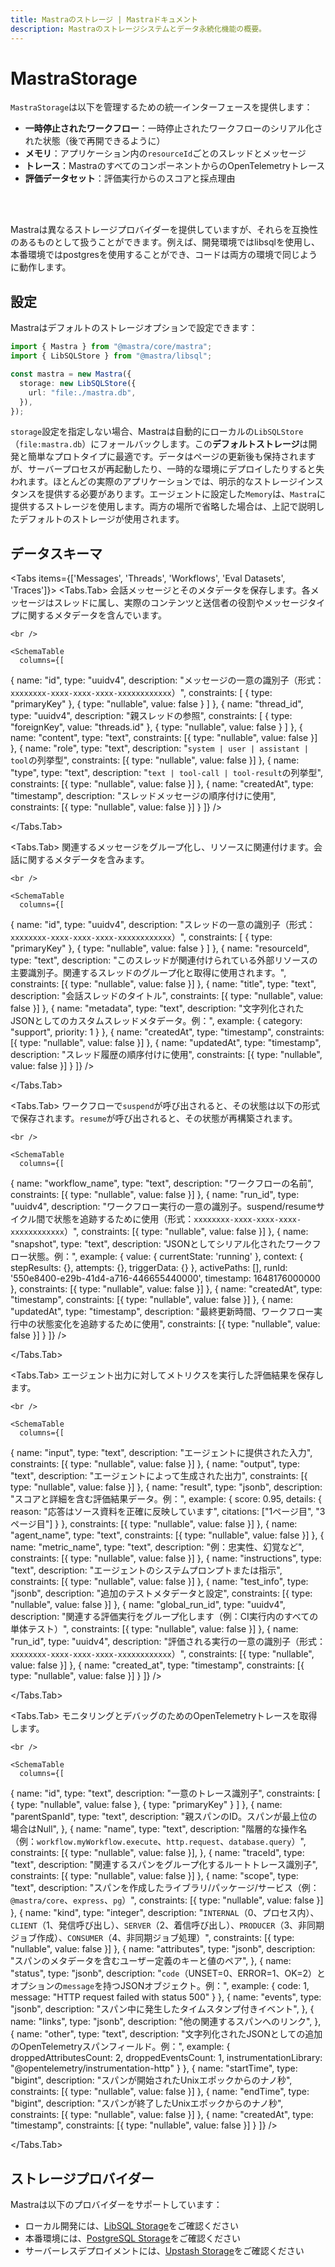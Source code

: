 ---
title: Mastraのストレージ | Mastraドキュメント
description: Mastraのストレージシステムとデータ永続化機能の概要。
---



# MastraStorage

`MastraStorage`は以下を管理するための統一インターフェースを提供します：

- **一時停止されたワークフロー**：一時停止されたワークフローのシリアル化された状態（後で再開できるように）
- **メモリ**：アプリケーション内の`resourceId`ごとのスレッドとメッセージ
- **トレース**：MastraのすべてのコンポーネントからのOpenTelemetryトレース
- **評価データセット**：評価実行からのスコアと採点理由

<br />

<br />

<StorageOverviewImage />

Mastraは異なるストレージプロバイダーを提供していますが、それらを互換性のあるものとして扱うことができます。例えば、開発環境ではlibsqlを使用し、本番環境ではpostgresを使用することができ、コードは両方の環境で同じように動作します。

## 設定

Mastraはデフォルトのストレージオプションで設定できます：

```typescript copy
import { Mastra } from "@mastra/core/mastra";
import { LibSQLStore } from "@mastra/libsql";

const mastra = new Mastra({
  storage: new LibSQLStore({
    url: "file:./mastra.db",
  }),
});
```

`storage`設定を指定しない場合、Mastraは自動的にローカルの`LibSQLStore`（`file:mastra.db`）にフォールバックします。この**デフォルトストレージ**は開発と簡単なプロトタイプに最適です。データはページの更新後も保持されますが、サーバープロセスが再起動したり、一時的な環境にデプロイしたりすると失われます。ほとんどの実際のアプリケーションでは、明示的なストレージインスタンスを提供する必要があります。エージェントに設定した`Memory`は、`Mastra`に提供するストレージを使用します。両方の場所で省略した場合は、上記で説明したデフォルトのストレージが使用されます。

## データスキーマ

<Tabs items={['Messages', 'Threads', 'Workflows', 'Eval Datasets', 'Traces']}>
  <Tabs.Tab>
    会話メッセージとそのメタデータを保存します。各メッセージはスレッドに属し、実際のコンテンツと送信者の役割やメッセージタイプに関するメタデータを含んでいます。

    <br />

    <SchemaTable
      columns={[

{
name: "id",
type: "uuidv4",
description: "メッセージの一意の識別子（形式：`xxxxxxxx-xxxx-xxxx-xxxx-xxxxxxxxxxxx`）",
constraints: [
{ type: "primaryKey" },
{ type: "nullable", value: false }
]
},
{
name: "thread_id",
type: "uuidv4",
description: "親スレッドの参照",
constraints: [
{ type: "foreignKey", value: "threads.id" },
{ type: "nullable", value: false }
]
},
{
name: "content",
type: "text",
constraints: [{ type: "nullable", value: false }]
},
{
name: "role",
type: "text",
description: "`system | user | assistant | tool`の列挙型",
constraints: [{ type: "nullable", value: false }]
},
{
name: "type",
type: "text",
description: "`text | tool-call | tool-result`の列挙型",
constraints: [{ type: "nullable", value: false }]
},
{
name: "createdAt",
type: "timestamp",
description: "スレッドメッセージの順序付けに使用",
constraints: [{ type: "nullable", value: false }]
}
]}
/>

  </Tabs.Tab>

  <Tabs.Tab>
    関連するメッセージをグループ化し、リソースに関連付けます。会話に関するメタデータを含みます。

    <br />

    <SchemaTable
      columns={[

{
name: "id",
type: "uuidv4",
description: "スレッドの一意の識別子（形式：`xxxxxxxx-xxxx-xxxx-xxxx-xxxxxxxxxxxx`）",
constraints: [
{ type: "primaryKey" },
{ type: "nullable", value: false }
]
},
{
name: "resourceId",
type: "text",
description: "このスレッドが関連付けられている外部リソースの主要識別子。関連するスレッドのグループ化と取得に使用されます。",
constraints: [{ type: "nullable", value: false }]
},
{
name: "title",
type: "text",
description: "会話スレッドのタイトル",
constraints: [{ type: "nullable", value: false }]
},
{
name: "metadata",
type: "text",
description: "文字列化されたJSONとしてのカスタムスレッドメタデータ。例：",
example: {
category: "support",
priority: 1
}
},
{
name: "createdAt",
type: "timestamp",
constraints: [{ type: "nullable", value: false }]
},
{
name: "updatedAt",
type: "timestamp",
description: "スレッド履歴の順序付けに使用",
constraints: [{ type: "nullable", value: false }]
}
]}
/>

  </Tabs.Tab>

  <Tabs.Tab>
    ワークフローで`suspend`が呼び出されると、その状態は以下の形式で保存されます。`resume`が呼び出されると、その状態が再構築されます。

    <br />

    <SchemaTable
      columns={[

{
name: "workflow_name",
type: "text",
description: "ワークフローの名前",
constraints: [{ type: "nullable", value: false }]
},
{
name: "run_id",
type: "uuidv4",
description: "ワークフロー実行の一意の識別子。suspend/resumeサイクル間で状態を追跡するために使用（形式：`xxxxxxxx-xxxx-xxxx-xxxx-xxxxxxxxxxxx`）",
constraints: [{ type: "nullable", value: false }]
},
{
name: "snapshot",
type: "text",
description: "JSONとしてシリアル化されたワークフロー状態。例：",
example: {
value: { currentState: 'running' },
context: {
stepResults: {},
attempts: {},
triggerData: {}
},
activePaths: [],
runId: '550e8400-e29b-41d4-a716-446655440000',
timestamp: 1648176000000
},
constraints: [{ type: "nullable", value: false }]
},
{
name: "createdAt",
type: "timestamp",
constraints: [{ type: "nullable", value: false }]
},
{
name: "updatedAt",
type: "timestamp",
description: "最終更新時間、ワークフロー実行中の状態変化を追跡するために使用",
constraints: [{ type: "nullable", value: false }]
}
]}
/>

  </Tabs.Tab>

  <Tabs.Tab>
    エージェント出力に対してメトリクスを実行した評価結果を保存します。

    <br />

    <SchemaTable
      columns={[

{
name: "input",
type: "text",
description: "エージェントに提供された入力",
constraints: [{ type: "nullable", value: false }]
},
{
name: "output",
type: "text",
description: "エージェントによって生成された出力",
constraints: [{ type: "nullable", value: false }]
},
{
name: "result",
type: "jsonb",
description: "スコアと詳細を含む評価結果データ。例：",
example: {
score: 0.95,
details: {
reason: "応答はソース資料を正確に反映しています",
citations: ["1ページ目", "3ページ目"]
}
},
constraints: [{ type: "nullable", value: false }]
},
{
name: "agent_name",
type: "text",
constraints: [{ type: "nullable", value: false }]
},
{
name: "metric_name",
type: "text",
description: "例：忠実性、幻覚など",
constraints: [{ type: "nullable", value: false }]
},
{
name: "instructions",
type: "text",
description: "エージェントのシステムプロンプトまたは指示",
constraints: [{ type: "nullable", value: false }]
},
{
name: "test_info",
type: "jsonb",
description: "追加のテストメタデータと設定",
constraints: [{ type: "nullable", value: false }]
},
{
name: "global_run_id",
type: "uuidv4",
description: "関連する評価実行をグループ化します（例：CI実行内のすべての単体テスト）",
constraints: [{ type: "nullable", value: false }]
},
{
name: "run_id",
type: "uuidv4",
description: "評価される実行の一意の識別子（形式：`xxxxxxxx-xxxx-xxxx-xxxx-xxxxxxxxxxxx`）",
constraints: [{ type: "nullable", value: false }]
},
{
name: "created_at",
type: "timestamp",
constraints: [{ type: "nullable", value: false }]
}
]}
/>

  </Tabs.Tab>

  <Tabs.Tab>
    モニタリングとデバッグのためのOpenTelemetryトレースを取得します。

    <br />

    <SchemaTable
      columns={[

{
name: "id",
type: "text",
description: "一意のトレース識別子",
constraints: [
{ type: "nullable", value: false },
{ type: "primaryKey" }
]
},
{
name: "parentSpanId",
type: "text",
description: "親スパンのID。スパンが最上位の場合はNull",
},
{
name: "name",
type: "text",
description: "階層的な操作名（例：`workflow.myWorkflow.execute`、`http.request`、`database.query`）",
constraints: [{ type: "nullable", value: false }],
},
{
name: "traceId",
type: "text",
description: "関連するスパンをグループ化するルートトレース識別子",
constraints: [{ type: "nullable", value: false }]
},
{
name: "scope",
type: "text",
description: "スパンを作成したライブラリ/パッケージ/サービス（例：`@mastra/core`、`express`、`pg`）",
constraints: [{ type: "nullable", value: false }]
},
{
name: "kind",
type: "integer",
description: "`INTERNAL`（0、プロセス内）、`CLIENT`（1、発信呼び出し）、`SERVER`（2、着信呼び出し）、`PRODUCER`（3、非同期ジョブ作成）、`CONSUMER`（4、非同期ジョブ処理）",
constraints: [{ type: "nullable", value: false }]
},
{
name: "attributes",
type: "jsonb",
description: "スパンのメタデータを含むユーザー定義のキーと値のペア",
},
{
name: "status",
type: "jsonb",
description: "`code`（UNSET=0、ERROR=1、OK=2）とオプションの`message`を持つJSONオブジェクト。例：",
example: {
code: 1,
message: "HTTP request failed with status 500"
}
},
{
name: "events",
type: "jsonb",
description: "スパン中に発生したタイムスタンプ付きイベント",
},
{
name: "links",
type: "jsonb",
description: "他の関連するスパンへのリンク",
},
{
name: "other",
type: "text",
description: "文字列化されたJSONとしての追加のOpenTelemetryスパンフィールド。例：",
example: {
droppedAttributesCount: 2,
droppedEventsCount: 1,
instrumentationLibrary: "@opentelemetry/instrumentation-http"
}
},
{
name: "startTime",
type: "bigint",
description: "スパンが開始されたUnixエポックからのナノ秒",
constraints: [{ type: "nullable", value: false }]
},
{
name: "endTime",
type: "bigint",
description: "スパンが終了したUnixエポックからのナノ秒",
constraints: [{ type: "nullable", value: false }]
},
{
name: "createdAt",
type: "timestamp",
constraints: [{ type: "nullable", value: false }]
}
]}
/>

  </Tabs.Tab>
</Tabs>

## ストレージプロバイダー

Mastraは以下のプロバイダーをサポートしています：

- ローカル開発には、[LibSQL Storage](../../reference/storage/libsql.mdx)をご確認ください
- 本番環境には、[PostgreSQL Storage](../../reference/storage/postgresql.mdx)をご確認ください
- サーバーレスデプロイメントには、[Upstash Storage](../../reference/storage/upstash.mdx)をご確認ください
